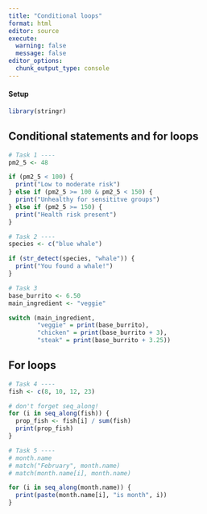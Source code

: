 ```yaml
---
title: "Conditional loops"
format: html
editor: source
execute:
  warning: false
  message: false
editor_options: 
  chunk_output_type: console
---
```


#### Setup

```r
library(stringr)
```

## Conditional statements and for loops

```r
# Task 1 ----
pm2_5 <- 48

if (pm2_5 < 100) {
  print("Low to moderate risk")
} else if (pm2_5 >= 100 & pm2_5 < 150) {
  print("Unhealthy for sensititve groups")
} else if (pm2_5 >= 150) {
  print("Health risk present")
}
```

```r
# Task 2 ----
species <- c("blue whale")

if (str_detect(species, "whale")) {
  print("You found a whale!")
}
```

```r
# Task 3
base_burrito <- 6.50
main_ingredient <- "veggie"

switch (main_ingredient,
        "veggie" = print(base_burrito),
        "chicken" = print(base_burrito + 3),
        "steak" = print(base_burrito + 3.25))
```

## For loops

```r
# Task 4 ----
fish <- c(8, 10, 12, 23)

# don't forget seq_along!
for (i in seq_along(fish)) {
  prop_fish <- fish[i] / sum(fish)
  print(prop_fish)
}
```

```r
# Task 5 ----
# month.name
# match("February", month.name)
# match(month.name[i], month.name)

for (i in seq_along(month.name)) {
  print(paste(month.name[i], "is month", i))
}
```

